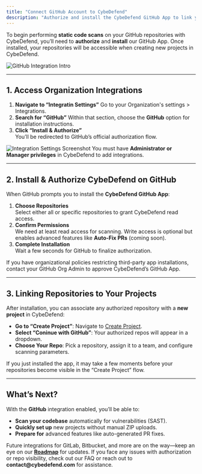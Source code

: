 ```yaml
---
title: "Connect GitHub Account to CybeDefend"
description: "Authorize and install the CybeDefend GitHub App to link your repositories for static code scanning."
---
```


To begin performing **static code scans** on your GitHub repositories with CybeDefend, you’ll need to **authorize** and **install** our GitHub App. Once installed, your repositories will be accessible when creating new projects in CybeDefend.

<Frame>
  <img src="/images/static-scanning-code-repository/connect-your-source-code/github-integration-intro.png" alt="GitHub Integration Intro" style={{ borderRadius: '0.5rem' }} />
</Frame>

---

## 1. Access Organization Integrations

1. **Navigate to “Integratin Settings”** 
   Go to your Organization's settings > Integrations.
2. **Search for “GitHub”** 
   Within that section, choose the **GitHub** option for installation instructions.
3. **Click “Install & Authorize”**  
   You’ll be redirected to GitHub’s official authorization flow.

<Frame>
  <img src="/images/static-scanning-code-repository/connect-your-source-code/integration-settings.png" alt="Integration Settings Screenshot" style={{ borderRadius: '0.5rem' }} />
</Frame>

<Note>
You must have <strong>Administrator or Manager privileges</strong> in CybeDefend to add integrations.
</Note>

---

## 2. Install & Authorize CybeDefend on GitHub

When GitHub prompts you to install the **CybeDefend GitHub App**:

1. **Choose Repositories**  
   Select either all or specific repositories to grant CybeDefend read access.  
2. **Confirm Permissions**  
   We need at least read access for scanning. Write access is optional but enables advanced features like **Auto-Fix PRs** (coming soon).
3. **Complete Installation**  
   Wait a few seconds for GitHub to finalize authorization.

<Tip>
If you have organizational policies restricting third-party app installations, contact your GitHub Org Admin to approve CybeDefend’s GitHub App.
</Tip>

---

## 3. Linking Repositories to Your Projects

After installation, you can associate any authorized repository with a **new project** in CybeDefend:

- **Go to “Create Project”**: Navigate to [Create Project](/alpha/get-started/project-management/create-project).  
- **Select “Coninue with GitHub”**: Your authorized repos will appear in a dropdown.  
- **Choose Your Repo**: Pick a repository, assign it to a team, and configure scanning parameters.

<Note>
If you just installed the app, it may take a few moments before your repositories become visible in the “Create Project” flow.
</Note>

---

## What’s Next?

With the **GitHub** integration enabled, you’ll be able to:

- **Scan your codebase** automatically for vulnerabilities (SAST).  
- **Quickly set up** new projects without manual ZIP uploads.  
- **Prepare for** advanced features like auto-generated PR fixes.

<Warning>
Future integrations for GitLab, Bitbucket, and more are on the way—keep an eye on our <strong><a href="https://cybedefend.featurebase.app/roadmap">Roadmap</a></strong> for updates.
</Warning>

<Tip>
If you face any issues with authorization or repo visibility, check out our FAQ or reach out to <strong>contact@cybedefend.com</strong> for assistance.
</Tip>
